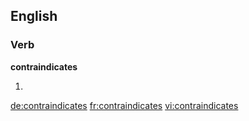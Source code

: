 
==English==

===Verb===
'''contraindicates'''

# {{third-person singular of|[[contraindicate]]}}

[[de:contraindicates]]
[[fr:contraindicates]]
[[vi:contraindicates]]